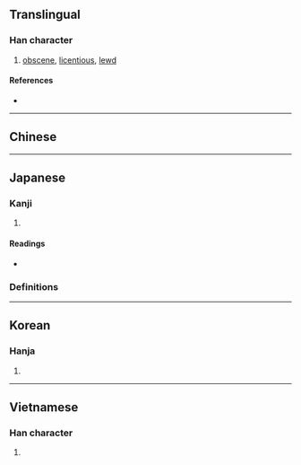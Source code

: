 {{also|淫}}
{{character info/new}}
==Translingual==

===Han character===
{{Han char|rn=38|rad=女|as=08|sn=11|four=42414|canj=VBHG|ids=⿰女㸒}}

# [[obscene]], [[licentious]], [[lewd]]

====References====
* {{Han ref|kx=0265.220|dkj=06440|dj=0532.200|hdz=21060.080|uh=5A6C|ud=23148|bh=D4D9|bd=54489}}

----

==Chinese==
{{zh-see|淫|v}}

----

==Japanese==

===Kanji===
{{ja-kanji|grade=|rs=女08}}

# {{defn|lang=ja|sort=女08}}

====Readings====
* {{ja-readings|on=[[いん]] (in)|kun=[[たわける]] (tawakeru), [[みだり]] (midari)}}

===Definitions===
{{ja-kanjitab|いん|yomi=o}}
{{ja-see|淫}}

----

==Korean==

===Hanja===
{{ko-hanja|hangeul=음|rv=eum|mr=ŭm}}

# {{defn|lang=ko|sort=女08}}

----

==Vietnamese==

===Han character===
{{vi-hantu|dâm|rs=女08}}

# {{defn|lang=vi|sort=女08}}